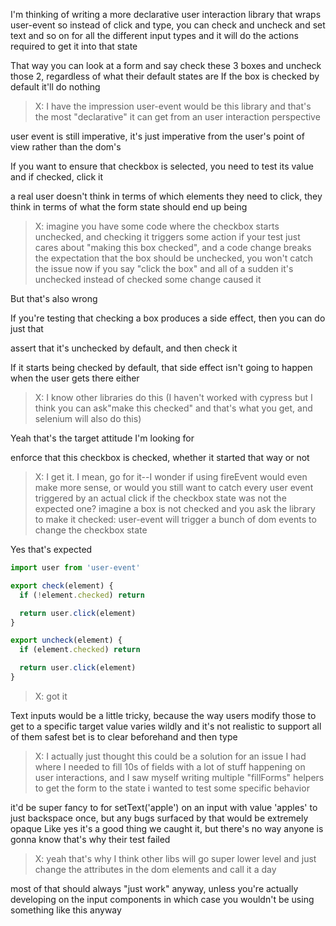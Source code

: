 
I'm thinking of writing a more declarative user interaction library that wraps user-event
so instead of click and type, you can check and uncheck and set text and so on for all the different input types
and it will do the actions required to get it into that state

That way you can look at a form and say check these 3 boxes and uncheck those 2, regardless of what their default states are
If the box is checked by default it'll do nothing

> X: I have the impression user-event would be this library and that's the most "declarative" it can get from an user interaction perspective

user event is still imperative, it's just imperative from the user's point of view rather than the dom's

If you want to ensure that checkbox is selected, you need to test its value and if checked, click it

a real user doesn't think in terms of which elements they need to click, they think in terms of what the form state should end up being

> X: imagine you have some code where the checkbox starts unchecked, and checking it triggers some action if your test just cares about "making this box checked", and a code change breaks the expectation that the box should be unchecked, you won't catch the issue now if you say "click the box" and all of a sudden it's unchecked instead of checked some change caused it

But that's also wrong

If you're testing that checking a box produces a side effect, then you can do just that

assert that it's unchecked by default, and then check it

If it starts being checked by default, that side effect isn't going to happen when the user gets there either

> X: I know other libraries do this (I haven't worked with cypress but I think you can ask"make this checked" and that's what you get, and selenium will also do this)

Yeah that's the target attitude I'm looking for

enforce that this checkbox is checked, whether it started that way or not

> X: I get it. I mean, go for it--I wonder if using fireEvent would even make more sense, or would you still want to catch every user event triggered by an actual click if the checkbox state was not the expected one? imagine a box is not checked and you ask the library to make it checked: user-event will trigger a bunch of dom events to change the checkbox state

Yes that's expected
```js
import user from 'user-event' 

export check(element) {
  if (!element.checked) return

  return user.click(element)
}

export uncheck(element) {
  if (element.checked) return

  return user.click(element)
}
```

> X: got it

Text inputs would be a little tricky, because the way users modify those to get to a specific target value varies wildly and it's not realistic to support all of them
safest bet is to clear beforehand and then type

> X: I actually just thought this could be a solution for an issue I had where I needed to fill 10s of fields with a lot of stuff happening on user interactions, and I saw myself writing multiple "fillForms" helpers to get the form to the state i wanted to test some specific behavior

it'd be super fancy to for setText('apple') on an input with value 'apples' to just backspace once, but any bugs surfaced by that would be extremely opaque
Like yes it's a good thing we caught it, but there's no way anyone is gonna know that's why their test failed

> X: yeah that's why I think other libs will go super lower level and just change the attributes in the dom elements and call it a day

most of that should always "just work" anyway, unless you're actually developing on the input components
in which case you wouldn't be using something like this anyway
